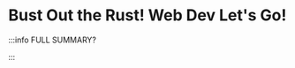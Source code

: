 # Bust Out the Rust! Web Dev Let's Go!


<DocCardList />

:::info FULL SUMMARY?

<QuestButton
  text="Go To Campaign Page"
  link="https://app.stackup.dev/campaign_page/bust-out-the-rust-web-dev-lets-go"
/>

:::
